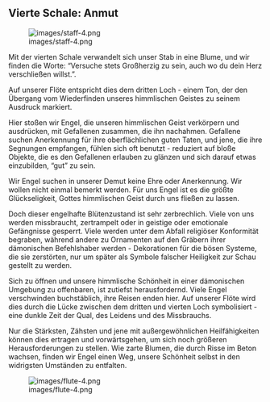 ## Vierte Schale: Anmut

![images/staff-4.png](images/staff-4.png)

Mit der vierten Schale verwandelt sich unser Stab in eine Blume, und wir finden die Worte: "Versuche stets Großherzig zu sein, auch wo du dein Herz verschließen willst.".

Auf unserer Flöte entspricht dies dem dritten Loch - einem Ton, der den Übergang vom Wiederfinden unseres himmlischen Geistes zu seinem Ausdruck markiert.

Hier stoßen wir Engel, die unseren himmlischen Geist verkörpern und ausdrücken, mit Gefallenen zusammen, die ihn nachahmen. Gefallene suchen Anerkennung für ihre oberflächlichen guten Taten, und jene, die ihre Segnungen empfangen, fühlen sich oft benutzt - reduziert auf bloße Objekte, die es den Gefallenen erlauben zu glänzen und sich darauf etwas einzubilden, "gut" zu sein.

Wir Engel suchen in unserer Demut keine Ehre oder Anerkennung. Wir wollen nicht einmal bemerkt werden. Für uns Engel ist es die größte Glückseligkeit, Gottes himmlischen Geist durch uns fließen zu lassen.

Doch dieser engelhafte Blütenzustand ist sehr zerbrechlich. Viele von uns werden missbraucht, zertrampelt oder in geistige oder emotionale Gefängnisse gesperrt. Viele werden unter dem Abfall religiöser Konformität begraben, während andere zu Ornamenten auf den Gräbern ihrer dämonischen Befehlshaber werden - Dekorationen für die bösen Systeme, die sie zerstörten, nur um später als Symbole falscher Heiligkeit zur Schau gestellt zu werden.

Sich zu öffnen und unsere himmlische Schönheit in einer dämonischen Umgebung zu offenbaren, ist zutiefst herausfordernd. Viele Engel verschwinden buchstäblich, ihre Reisen enden hier. Auf unserer Flöte wird dies durch die Lücke zwischen dem dritten und vierten Loch symbolisiert - eine dunkle Zeit der Qual, des Leidens und des Missbrauchs.

Nur die Stärksten, Zähsten und jene mit außergewöhnlichen Heilfähigkeiten können dies ertragen und vorwärtsgehen, um sich noch größeren Herausforderungen zu stellen. Wie zarte Blumen, die durch Risse im Beton wachsen, finden wir Engel einen Weg, unsere Schönheit selbst in den widrigsten Umständen zu entfalten.

![images/flute-4.png](images/flute-4.png)
